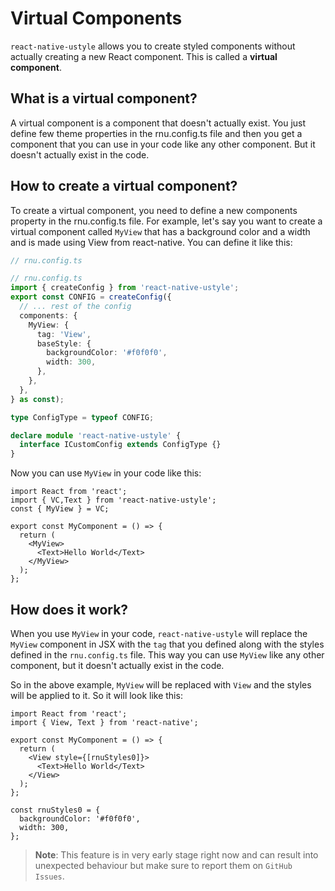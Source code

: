 # Virtual Components

`react-native-ustyle` allows you to create styled components without actually creating a new React component. This is called 
a **virtual component**.

## What is a virtual component?

A virtual component is a component that doesn't actually exist. You just define few theme properties in the rnu.config.ts file and 
then you get a component that you can use in your code like any other component. But it doesn't actually exist in the code.

## How to create a virtual component?

To create a virtual component, you need to define a new components property in the rnu.config.ts file. For example, let's say you want to
create a virtual component called `MyView` that has a background color and a width and is made using View from react-native. You can define it like this:

```typescript
// rnu.config.ts

// rnu.config.ts
import { createConfig } from 'react-native-ustyle';
export const CONFIG = createConfig({
  // ... rest of the config
  components: {
    MyView: {
      tag: 'View',
      baseStyle: {
        backgroundColor: '#f0f0f0',
        width: 300,
      },
    },
  },
} as const);

type ConfigType = typeof CONFIG;

declare module 'react-native-ustyle' {
  interface ICustomConfig extends ConfigType {}
}

```

Now you can use `MyView` in your code like this:

```tsx
import React from 'react';
import { VC,Text } from 'react-native-ustyle';
const { MyView } = VC;

export const MyComponent = () => {
  return (
    <MyView>
      <Text>Hello World</Text>
    </MyView>
  );
};
```

## How does it work?

When you use `MyView` in your code, `react-native-ustyle` will replace the `MyView` component in JSX with the `tag` that you defined along with the styles defined in the `rnu.config.ts` file. 
This way you can use `MyView` like any other component, but it doesn't actually exist in the code.

So in the above example, `MyView` will be replaced with `View` and the styles will be applied to it. So it will look like this:

```tsx
import React from 'react';
import { View, Text } from 'react-native';

export const MyComponent = () => {
  return (
    <View style={[rnuStyles0]}>
      <Text>Hello World</Text>
    </View>
  );
};

const rnuStyles0 = {
  backgroundColor: '#f0f0f0',
  width: 300,
};
```

> **Note**: This feature is in very early stage right now and can result into unexpected behaviour but make sure to report them on `GitHub Issues`.
